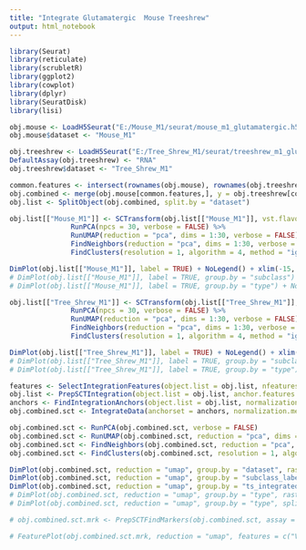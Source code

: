 ```yaml
---
title: "Integrate Glutamatergic  Mouse Treeshrew"
output: html_notebook
---
```


```r

library(Seurat)
library(reticulate)
library(scrubletR)
library(ggplot2)
library(cowplot)
library(dplyr)
library(SeuratDisk)
library(lisi)

obj.mouse <- LoadH5Seurat("E:/Mouse_M1/seurat/mouse_m1_glutamatergic.h5seurat")
obj.mouse$dataset <- "Mouse_M1"

obj.treeshrew <- LoadH5Seurat("E:/Tree_Shrew_M1/seurat/treeshrew_m1_glutamatergic_sct.h5seurat")
DefaultAssay(obj.treeshrew) <- "RNA"
obj.treeshrew$dataset <- "Tree_Shrew_M1"

```


```r

common.features <- intersect(rownames(obj.mouse), rownames(obj.treeshrew))
obj.combined <- merge(obj.mouse[common.features,], y = obj.treeshrew[common.features,])
obj.list <- SplitObject(obj.combined, split.by = "dataset")

```


```r

obj.list[["Mouse_M1"]] <- SCTransform(obj.list[["Mouse_M1"]], vst.flavor = "v2", verbose = FALSE) %>%
               RunPCA(npcs = 30, verbose = FALSE) %>%
               RunUMAP(reduction = "pca", dims = 1:30, verbose = FALSE) %>%
               FindNeighbors(reduction = "pca", dims = 1:30, verbose = FALSE) %>%
               FindClusters(resolution = 1, algorithm = 4, method = "igraph")

DimPlot(obj.list[["Mouse_M1"]], label = TRUE) + NoLegend() + xlim(-15, 15) + ylim(-15, 15) + coord_equal()
# DimPlot(obj.list[["Mouse_M1"]], label = TRUE, group.by = "subclass") + NoLegend() + xlim(-15, 15) + ylim(-15, 15) + coord_equal()
# DimPlot(obj.list[["Mouse_M1"]], label = TRUE, group.by = "type") + NoLegend() + xlim(-15, 15) + ylim(-15, 15) + coord_equal()

obj.list[["Tree_Shrew_M1"]] <- SCTransform(obj.list[["Tree_Shrew_M1"]], vst.flavor = "v2", verbose = FALSE) %>%
               RunPCA(npcs = 30, verbose = FALSE) %>%
               RunUMAP(reduction = "pca", dims = 1:30, verbose = FALSE) %>%
               FindNeighbors(reduction = "pca", dims = 1:30, verbose = FALSE) %>%
               FindClusters(resolution = 1, algorithm = 4, method = "igraph")

DimPlot(obj.list[["Tree_Shrew_M1"]], label = TRUE) + NoLegend() + xlim(-15, 15) + ylim(-15, 15) + coord_equal()
# DimPlot(obj.list[["Tree_Shrew_M1"]], label = TRUE, group.by = "subclass") + NoLegend() + xlim(-15, 15) + ylim(-15, 15) + coord_equal()
# DimPlot(obj.list[["Tree_Shrew_M1"]], label = TRUE, group.by = "type") + NoLegend() + xlim(-15, 15) + ylim(-15, 15) + coord_equal()

```


```r

features <- SelectIntegrationFeatures(object.list = obj.list, nfeatures = 5000)
obj.list <- PrepSCTIntegration(object.list = obj.list, anchor.features = features)
anchors <- FindIntegrationAnchors(object.list = obj.list, normalization.method = "SCT", anchor.features = features)
obj.combined.sct <- IntegrateData(anchorset = anchors, normalization.method = "SCT") # , features.to.integrate = common.features

```


```r

obj.combined.sct <- RunPCA(obj.combined.sct, verbose = FALSE)
obj.combined.sct <- RunUMAP(obj.combined.sct, reduction = "pca", dims = 1:30, verbose = FALSE)
obj.combined.sct <- FindNeighbors(obj.combined.sct, reduction = "pca", dims = 1:30)
obj.combined.sct <- FindClusters(obj.combined.sct, resolution = 1, algorithm = 4, method = "igraph")

```


```r

DimPlot(obj.combined.sct, reduction = "umap", group.by = "dataset", raster = FALSE, shuffle = TRUE) + xlim(-18, 18) + ylim(-18, 18) + coord_equal()
DimPlot(obj.combined.sct, reduction = "umap", group.by = "subclass_label", label = TRUE, raster = FALSE) + NoLegend() + xlim(-18, 18) + ylim(-18, 18) + coord_equal()
DimPlot(obj.combined.sct, reduction = "umap", group.by = "ts_integrated_snn_res.1", raster = FALSE, label = TRUE) + NoLegend() + xlim(-18, 18) + ylim(-18, 18) + coord_equal()
# DimPlot(obj.combined.sct, reduction = "umap", group.by = "type", raster = FALSE, label = TRUE) + NoLegend() + xlim(-18, 18) + ylim(-18, 18) + coord_equal()
# DimPlot(obj.combined.sct, reduction = "umap", group.by = "type", split.by = "dataset", label = TRUE, raster = FALSE, label.size = 2) + NoLegend() + xlim(-18, 18) + ylim(-18, 18) + coord_equal()

```


```r

# obj.combined.sct.mrk <- PrepSCTFindMarkers(obj.combined.sct, assay = "SCT", verbose = TRUE)

```


```r

# FeaturePlot(obj.combined.sct.mrk, reduction = "umap", features = c("Vip"), split.by = "dataset", raster = FALSE, min.cutoff = 0) + xlim(-18, 18) + ylim(-18, 18) + coord_equal()

```

